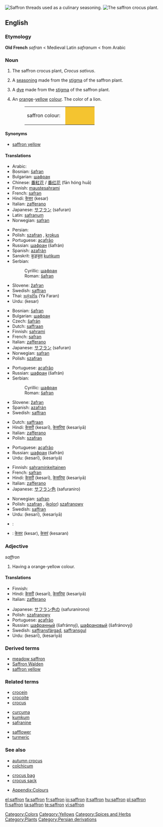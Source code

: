 {{see|Saffron}}
[[Image:Iran saffron threads.jpg|thumb|Saffron threads used as a culinary seasoning. ]]
[[Image:Crocus_sativus_sahuran.jpg|thumb|The saffron crocus plant.]]
==English==

{{wikipedia}}

===Etymology===
'''Old French''' ''safran'' < Medieval Latin ''safranum'' < from Arabic {{ARchar|[[زعفران|زَعْفَرَان]]}}

===Noun===
{{en-noun|s|-}}

# The saffron crocus plant, ''Crocus sativus''.
# {{context|herb}} A [[seasoning]] made from the [[stigma]] of the saffron plant.
# A [[dye]] made from the [[stigma]] of the saffron plant.
# {{colour}} An [[orange]]-[[yellow]] [[color|colour]]. The color of a lion.
#:<table><tr><td>saffron colour: &nbsp;</td><td bgcolor="#F4C430" width="80">&nbsp; </td></tr></table>

====Synonyms====
* {{i|colour}} [[saffron yellow]]

====Translations====
{{trans-top|plant}}
*Arabic: {{ARchar|[[زعفران|زَعْفَرَان]]}}
*Bosnian: [[šafran#Bosnian|šafran]] {{m}}
*Bulgarian: [[шафран]] {{m}}
*Chinese: [[番紅花]] / [[番红花]] (fān hóng huā)
*Finnish: [[maustesahrami]]
*French: [[safran]]
*Hindi: [[केसर]] (kesar) {{f}}
*Italian: [[zafferano]] {{m}}
*Japanese: [[サフラン]] (safuran)
*Latin: [[safranum]]
*Norwegian: [[safran]]
{{trans-mid}}
*Persian: {{FAchar|[[زعفران]]}}
*Polish: [[szafran]] {{m}}, [[krokus]] {{m}}
*Portuguese: [[açafrão]] {{m}}
*Russian: [[шафран]] (šafrán) {{m}}
*Spanish: [[azafrán]] {{m}}
*Sanskrit: [[कुङ्कुम]] [[kuṅkum]]
*Serbian:
*:Cyrillic: [[шафран#Serbian|шафран]] {{m}}
*:Roman: [[šafran#Serbian|šafran]] {{m}}
*Slovene: [[žafran]] {{m}}
*Swedish: [[saffran]]
*Thai: [[หญ้าฝรั่น]] (Ya Faran)
*Urdu: {{URchar|[[کیسر]]}} (kesar) {{f}}
{{trans-bottom}}

{{trans-top|spice}}
*Bosnian: [[šafran#Bosnian|šafran]] {{m}}
*Bulgarian: [[шафран]] {{m}}
*Czech: [[šafrán]] {{m}}
*Dutch: [[saffraan]]
*Finnish: [[sahrami]]
*French: [[safran]]
*Italian: [[zafferano]] {{m}}
*Japanese: [[サフラン]] (safuran)
*Norwegian: [[safran]]
*Polish: [[szafran]] {{m}}
{{trans-mid}}
*Portuguese: [[açafrão]] {{m}}
*Russian: [[шафран]] (šafrán) {{m}}
*Serbian:
*:Cyrillic: [[шафран#Serbian|шафран]] {{m}}
*:Roman: [[šafran#Serbian|šafran]]
*Slovene: [[žafran]] {{m}}
*Spanish: [[azafrán]] {{m}}
*Swedish: [[saffran]]
{{trans-bottom}}

{{trans-top|dye}}
*Dutch: [[saffraan]]
*Hindi: [[केसरी]] (kesarī), [[केसरिया]] (kesariyā)
*Italian: [[zafferano]] {{m}}
*Polish: [[szafran]] {{m}}
{{trans-mid}}
*Portuguese: [[açafrão]] {{m}}
*Russian: [[шафран]] (šafrán) {{m}}
*Urdu: {{URchar|[[کیسری]]}} (kesarī), {{URchar|[[کیسریا]]}} (kesariyā)
{{trans-bottom}}

{{trans-top|colour}}
*Finnish: [[sahraminkeltainen]]
*French: [[safran]]
*Hindi: [[केसरी]] (kesarī), [[केसरिया]] (kesariyā)
*Italian: [[zafferano]] {{m}}
*Japanese: [[サフラン色]] (safuraniro)
{{trans-mid}}
*Norwegian: [[safran]]
*Polish: [[szafran]] {{m}}, ([[kolor]]) [[szafranowy]] {{m}}
*Swedish: [[saffran]]
*Urdu: {{URchar|[[کیسری]]}} (kesarī), {{URchar|[[کیسریا]]}} (kesariyā)
{{trans-bottom}}

{{checktrans-top}}
*{{ttbc|Persian}}: {{FAchar|[[سورنجان]]}}
*{{ttbc|Sanskrit}}: [[केसर]] (kesar), [[केसरं]] (kesaran)
{{trans-bottom}}

===Adjective===
''saffron''

# {{colour}} Having a orange-yellow colour.

====Translations====
{{trans-top|colour}}
* Finnish: {{t|fi|sahraminkeltainen}}
* Hindi: [[केसरी]] (kesarī), [[केसरिया]] (kesariyā)
* Italian: [[zafferano]] {{m}}
{{trans-mid}}
* Japanese: [[サフラン色]]の (safuranirono)
* Polish: [[szafranowy]]
* Portuguese: [[açafrão]]
* Russian: [[шафранный]] (šafránnyj), [[шафрановый]] (šafránovyj)
* Swedish: [[saffransfärgad]], [[saffransgul]]
* Urdu: {{URchar|[[کیسری]]}} (kesarī), {{URchar|[[کیسریا]]}} (kesariyā)
{{trans-bottom}}

===Derived terms===
*[[meadow saffron]]
*[[Saffron Walden]]
*[[saffron yellow]]

===Related terms===
{{top3}}
*[[crocein]]
*[[crocoite]]
*[[crocus]]
{{mid3}}
*[[curcuma]]
*[[kumkum]]
*[[safranine]]
{{mid3}}
*[[safflower]]
*[[turmeric]]
{{bottom}}

===See also===
{{top3}}
*[[autumn crocus]]
*[[colchicum]]
{{mid3}}
*[[crocus bag]]
*[[crocus sack]]
{{mid3}}
*[[Wiktionary_Appendix:Colours|Appendix:Colours]]
{{bottom}}

[[Category:Colors]]
[[Category:Yellows]]
[[Category:Spices and Herbs]]
[[Category:Plants]]
[[Category:Persian derivations]]

[[el:saffron]]
[[fa:saffron]]
[[fr:saffron]]
[[io:saffron]]
[[it:saffron]]
[[hu:saffron]]
[[pl:saffron]]
[[fi:saffron]]
[[ta:saffron]]
[[te:saffron]]
[[vi:saffron]]